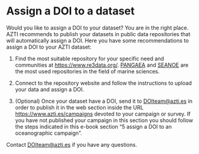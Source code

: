 # Assign a DOI to a dataset

Would you like to assign a DOI to your dataset? You are in the right place.
AZTI recommends to publish your datasets in public data repositories that will automatically assign a DOI.
Here you have some recommendations to assign a DOI to your AZTI dataset:

1.	Find the most suitable repository for your specific need and communities at [https://www.re3data.org/](https://www.re3data.org/ ). [PANGAEA](https://www.pangaea.de/) and [SEANOE](https://www.seanoe.org/html/publish-your-data.htm) are the most used repositories in the field of marine sciences.

2.	Connect to the repository website and follow the instructions to upload your data and assign a DOI.

3.	(Optional) Once your dataset have a DOI, send it to [DOIteam@azti.es](DOIteam@azti.es) in order to publish it in the web section inside the URL [https://www.azti.es/campaigns](https://www.azti.es/campaigns/) devoted to your campaign or survey. If you have not published your campaign in this section you should follow the steps indicated in this e-book section "5 assign a DOI to an oceanographic campaign".

Contact [DOIteam@azti.es](DOIteam@azti.es) if you have any questions.



